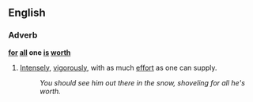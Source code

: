 ==English==

===Adverb===
'''[[for]] [[all]] one [[is]] [[worth]]'''
# {{idiomatic}} [[intensely|Intensely]], [[vigorously]], with as much [[effort]] as one can supply.
#:''You should see him out there in the snow, shoveling for all he's worth.''